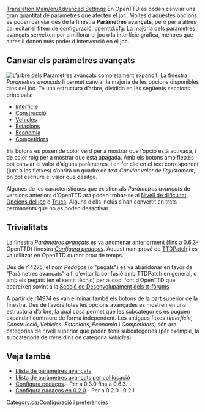 [[Translation:Main/en/Advanced Settings]]{{ca/Taula de contingut}}
En OpenTTD es poden canviar una gran quantitat de paràmetres que afecten el joc. Moltes d’aquestes opcions es poden canviar des de la finestra '''Paràmetres avançats''', però per a altres cal editar el fitxer de configuració, [[Main/ca/openttd.cfg|openttd.cfg]]. La majoria dels paràmetres avançats serveixen per a millorar el joc o la interfície gràfica, mentres que altres li donen més poder d’intervenció en el joc.

==Canviar els paràmetres avançats==
[[File:ca/Advanced options full.png|thumb|left|L’arbre dels Paràmetres avançats completament expandit.]]
{{ca/Paràmetres avançats}}
La finestra ''Paràmetres avançats'' li permet canviar la majoria de les opcions disponibles dins del joc. Té una estructura d’arbre, dividida en les següents seccions principals:

*[[Main/ca/Paràmetres avançats/Interfície|Interfície]]
*[[Main/ca/Paràmetres avançats/Construcció|Construcció]]
*[[Main/ca/Paràmetres avançats/Vehicles|Vehicles]]
*[[Main/ca/Paràmetres avançats/Estacions|Estacions]]
*[[Main/ca/Paràmetres avançats/Economia|Economia]]
*[[Main/ca/Paràmetres avançats/Competidors|Competidors]]

Els botons es posen de color verd per a mostrar que l’opció està activada, i de color roig per a mostrar que està apagada. Amb els botons amb fletxes pot canviar el valor d’alguns paràmetres, i en fer clic en el text corresponent (junt a les fletxes) s’obrirà un quadre de text ''Canviar valor de l’ajustament'', on pot escriure el valor que desitge.

Algunes de les característiques que existien als ''Paràmetres avançats'' de versions anteriors d’OpenTTD ara poden trobar-se al [[Main/ca/Dificultat|Nivell de dificultat]], [[Main/ca/Opcions del joc|Opcions del joc]] o [[Main/ca/Trucs|Trucs]]. Alguns d’ells inclús s’han convertit en trets permanents que no es poden desactivar.{{en/-}}

==Trivialitats==
La finestra ''Parámetres avançats'' es va anomenar anteriorment (fins a 0.6.3-OpenTTD) finestra ''[[Main/ca/Configura pedaços|Configura pedaços]]''. Aquest nom prové de [[Main/ca/TTDPatch|TTDPatch]] i es va utilitzar en OpenTTD durant prou de temps.

Des de r14275, el nom ''Pedaços'' (o "pegats") es va abandonar en favor de "Paràmetres avançats" a fi d’evitar la confusió amb TTDPatch en general, o amb els pegats (en el sentit tècnic) per al codi font d’OpenTTD que apareixen sovint a la [http://www.tt-forums.net/viewforum.php?f=33 Secció de Desenvolupament dels tt-fòrums].

A partir de r14974 es van eliminar també els botons de la part superior de la finestra. Des de llavors totes les opcions avançades es mostren en una estructura d’arbre, la qual cosa permet que les subcategories es puguen expandir i contraure de forma independent. Les antigues fitxes (''Interfície'', ''Construcció'', ''Vehicles'', ''Estacions'', ''Economia'' i ''Competidors'') són ara categories de nivell superior que poden tenir subcategories (per exemple, la subcategoria de ''trens'' dins de categoria ''vehicles'').

==Veja també==
*[[Main/ca/Llista de paràmetres avançats|Llista de paràmetres avançats]]
*[[Main/ca/Llista de paràmetres avançats per col·locació|Llista de paràmetres avançats per col·locació]]
*[[Main/ca/Configura padaços|Configura pedaços]].- Per a 0.3.0 fins a 0.6.3.
*[[Main/ca/Configura padaços en 0.2.0|Configura padaços en 0.2.0]].- Per a 0.2.0 i 0.2.1.

[[Category:ca/Configuració i preferències]]